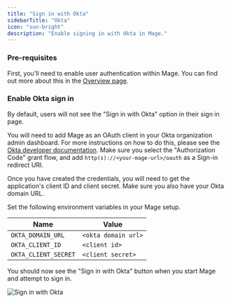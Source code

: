 ```yaml
---
title: "Sign in with Okta"
sidebarTitle: "Okta"
icon: "sun-bright"
description: "Enable signing in with Okta in Mage."
---
```


### Pre-requisites

First, you'll need to enable user authentication within Mage. You can find out more about
this in the [Overview page](/production/authentication/overview).

### Enable Okta sign in

By default, users will not see the "Sign in with Okta" option in their sign in page.

<Steps>

<Step title="Add Oauth application">

You will need to add Mage as an OAuth client in your Okta organization admin dashboard.
For more instructions on how to do this, please see the [Okta developer documentation](https://developer.okta.com/docs/guides/implement-oauth-for-okta/main/#create-an-oauth-2-0-app-in-okta).
Make sure you select the "Authorization Code" grant flow, and add `http(s)://<your-mage-url>/oauth` as a Sign-in redirect URI.

</Step>

<Step title="Retrieve credentials">

Once you have created the credentials, you will need to get the application's client ID and client secret.
Make sure you also have your Okta domain URL.

</Step>

<Step title="Set environment variables">

Set the following environment variables in your Mage setup.

| Name | Value |
| --- | --- |
| `OKTA_DOMAIN_URL` | `<okta domain url>` |
| `OKTA_CLIENT_ID` | `<client id>` |
| `OKTA_CLIENT_SECRET` | `<client secret>` |

</Step>

</Steps>

You should now see the "Sign in with Okta" button when you start Mage and attempt to sign in.

<Frame>
    <img
        alt="Sign in with Okta"
        src="https://mage-ai.github.io/assets/production/authentication/sign-in-with-okta.png"
    />
</Frame>

